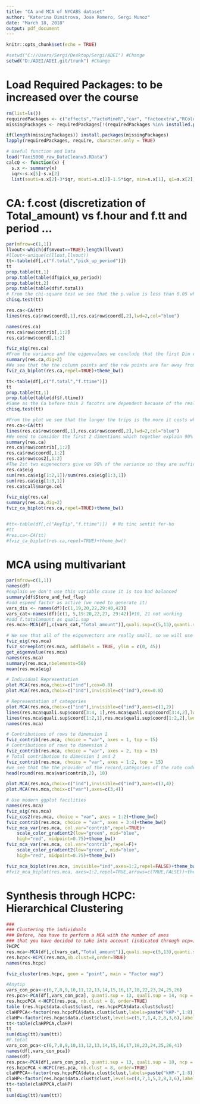 ---
title: "CA and MCA of NYCABS dataset"
author: "Katerina Dimitrova, Jose Romero, Sergi Munoz"
date: "March 18, 2018"
output: pdf_document
---

```{r setup, include=FALSE}
knitr::opts_chunk$set(echo = TRUE)
```
```{r,include=FALSE}
#setwd("C://Users/Sergi/Desktop/Sergi/ADEI") #Change 
setwd("D:/ADEI/ADEI.git/trunk") #Change

```

# Load Required Packages: to be increased over the course
```{r}
rm(list=ls())
requiredPackages <- c("effects","FactoMineR","car", "factoextra","RColorBrewer","ggplot2","missMDA","mvoutlier","dplyr","ggmap","ggthemes","knitr","MVA")
missingPackages <- requiredPackages[!(requiredPackages %in% installed.packages()[,"Package"])]

if(length(missingPackages)) install.packages(missingPackages)
lapply(requiredPackages, require, character.only = TRUE)

# Useful function and Data
load("Taxi5000_raw_DataCleanv3.RData")
calcQ <- function(x) {
  s.x <- summary(x)
  iqr<-s.x[5]-s.x[2]
  list(souti=s.x[2]-3*iqr, mouti=s.x[2]-1.5*iqr, min=s.x[1], q1=s.x[2], q2=s.x[3],        q3=s.x[5], max=s.x[6], mouts=s.x[5]+1.5*iqr, souts=s.x[5]+3*iqr ) }
```

# CA: f.cost (discretization of Total_amount) vs f.hour and f.tt and period ...

```{r}
par(mfrow=c(1,1))
llvout<-which(df$mvout==TRUE);length(llvout)
#llout<-unique(c(llout,llvout))
tt<-table(df[,c("f.total","pick_up_period")])
tt
prop.table(tt,1)
prop.table(table(df$pick_up_period))
prop.table(tt,2)
prop.table(table(df$f.total))
# From the chi-square test we see that the p.value is less than 0.05 which meand that we can reject the Nul hypotesis thus the two factors are dependent. The df is 9 which means that the chi value of the threshold is 16,9 and we see that we have X-squared = 36,42 which is bigger than 16,9. => We can deffinetly reject the hypotesis. The Factors are dependent.
chisq.test(tt)

res.ca<-CA(tt)
lines(res.ca$row$coord[,1],res.ca$row$coord[,2],lwd=2,col="blue")

names(res.ca)
res.ca$row$contrib[,1:2]
res.ca$row$coord[,1:2]

fviz_eig(res.ca)
#From the variance and the eigenvalues we conclude that the first Dim explains a huge part of the data so we dont realy need the other dimentions. 
summary(res.ca,dig=2)
#We see that the the column points and the row points are far away from each other and thus not similar to each other. We can also interpret that at night the trips tend to be more expensive. In the afternoon is the middle price and about the cheap trips we cannot say anything definite since they are between valley and morning.
fviz_ca_biplot(res.ca,repel=TRUE)+theme_bw()

```

```{r}
tt<-table(df[,c("f.total","f.ttime")])
tt
prop.table(tt,1)
prop.table(table(df$f.ttime))
#Same as the Ca before this 2 facotrs are dependent because of the really small p.value and the big X-squared value. SO we can reject the null hypothesis.
chisq.test(tt)

#From the plot we see that the longer the trips is the more it costs which was also expected.
res.ca<-CA(tt)
lines(res.ca$row$coord[,1],res.ca$row$coord[,2],lwd=2,col="blue")
#We need to consider the first 2 dimentions which together explain 90% of the data.
summary(res.ca)
res.ca$row$contrib[,1:2]
res.ca$row$coord[,1:2]
res.ca$row$cos2[,1:2]
#The 2st two eigenectors give us 90% of the variance so they are sufficient. 
res.ca$eig
sum(res.ca$eig[1:2,1])/sum(res.ca$eig[1:3,1])
sum(res.ca$eig[1:3,1])
res.ca$call$marge.col

fviz_eig(res.ca)
summary(res.ca,dig=2)
fviz_ca_biplot(res.ca,repel=TRUE)+theme_bw()


#tt<-table(df[,c("AnyTip","f.ttime")])  # No tinc sentit fer-ho
#tt
#res.ca<-CA(tt)
#fviz_ca_biplot(res.ca,repel=TRUE)+theme_bw()

```

# MCA using multivariant

```{r}
par(mfrow=c(1,1))
names(df)
#explain we don't use this variable cause it is too bad balanced
summary(df$Store_and_fwd_flag)
#add espeed factor as active (we need to generate it)
vars_dis <- names(df)[c(1,19,20,22,29:40,42)]
vars_cat<-names(df)[c(1, 5,19:20,22,27, 29:42)]#10, 21 not working
#add f.totalamount as quali.sup
res.mca<-MCA(df[,c(vars_cat,"Total_amount")],quali.sup=c(5,13),quanti.sup=21)

# We see that all of the eigenvectors are really small, so we will use a similiar rule like in the PCA and take all EW with value >1 => the first 26 dimentions.
fviz_eig(res.mca)
fviz_screeplot(res.mca, addlabels = TRUE, ylim = c(0, 45))
get_eigenvalue(res.mca)
names(res.mca)
summary(res.mca,nbelements=50)
mean(res.mca$eig) 

# Individual Representation
plot.MCA(res.mca,choix=c("ind"),cex=0.8)
plot.MCA(res.mca,choix=c("ind"),invisible=c("ind"),cex=0.8)

# Representation of categories
plot.MCA(res.mca,choix=c("ind"),invisible=c("ind"),axes=c(1,2))
lines(res.mca$quali.sup$coord[3:4, 1],res.mca$quali.sup$coord[3:4,2],lwd=2,col="darkgreen") # Trencada dels nivells de f.fare_amount #??
lines(res.mca$quali.sup$coord[1:2,1],res.mca$quali.sup$coord[1:2,2],lwd=2,col="darkblue") # Trencada AnyTip
names(res.mca)

# Contributions of rows to dimension 1
fviz_contrib(res.mca, choice = "var", axes = 1, top = 15)
# Contributions of rows to dimension 2
fviz_contrib(res.mca, choice = "var", axes = 2, top = 15)
# Total contribution to dimension 1 and 2
fviz_contrib(res.mca, choice = "var", axes = 1:2, top = 15)
#we see that the the provider of the record,categories of the rate code are most contributive and the the type of the payment. Also it makes difference when it is night.
head(round(res.mca$var$contrib,2), 10)

plot.MCA(res.mca,choix=c("ind"),invisible=c("ind"),axes=c(3,4))
plot.MCA(res.mca,choix=c("var"),axes=c(3,4))

# Use modern ggplot facilities
names(res.mca)
fviz_eig(res.mca)
fviz_cos2(res.mca, choice = "var", axes = 1:2)+theme_bw()
fviz_contrib(res.mca, choice = "var", axes = 3:4)+theme_bw()
fviz_mca_var(res.mca, col.var="contrib",repel=TRUE)+
    scale_color_gradient2(low="green", mid="blue", 
    high="red", midpoint=0.75)+theme_bw()
fviz_mca_var(res.mca, col.var="contrib",repel=F)+
    scale_color_gradient2(low="green", mid="blue", 
    high="red", midpoint=0.75)+theme_bw()

fviz_mca_biplot(res.mca, invisible="ind",axes=1:2,repel=FALSE)+theme_bw()
#fviz_mca_biplot(res.mca, axes=1:2,repel=TRUE,arrows=c(TRUE,FALSE))+theme_bw()
```

# Synthesis through HCPC: Hierarchical Clustering

```{r}
###
### Clustering the individuals
### Before, hou have to perform a MCA with the number of axes 
### that you have decided to take into account (indicated through ncp=)
?HCPC
res.mca<-MCA(df[,c(vars_cat,"Total_amount")],quali.sup=c(5,13),quanti.sup=21,ncp=26)
res.hcpc<-HCPC(res.mca,nb.clust=8,order=TRUE)
names(res.hcpc)

fviz_cluster(res.hcpc, geom = "point", main = "Factor map")

#Anytip
vars_con_pca<-c(6,7,8,9,10,11,12,13,14,15,16,17,18,22,23,24,25,26) 
res.pca<-PCA(df[,vars_con_pca], quanti.sup = 13, quali.sup = 14, ncp = 6 ) # TotalAmount and AnyTip
res.hcpcPCA <-HCPC(res.pca, nb.clust = 8, order=TRUE)
table (res.hcpc$data.clust$clust, res.hcpcPCA$data.clust$clust)
claHPPCA<-factor(res.hcpcPCA$data.clust$clust,labels=paste("kHP-",1:8))
claHP<-factor(res.hcpc$data.clust$clust,levels=c(5,7,1,4,2,8,3,6),labels=c("kKM-5","kKM-7","kKM-1","kKM-4","kKM-2","kKM-8","kKM-3","kKM-6"))
tt<-table(claHPPCA,claHP)
tt
sum(diag(tt)/sum(tt))
#F.total
vars_con_pca<-c(6,7,8,9,10,11,12,13,14,15,16,17,18,23,24,25,26,41) 
names(df[,vars_con_pca])
names(df)
res.pca<-PCA(df[,vars_con_pca], quanti.sup = 13, quali.sup = 18, ncp = 6 ) # TotalAmount and f.total
res.hcpcPCA <-HCPC(res.pca, nb.clust = 8, order=TRUE)
claHPPCA<-factor(res.hcpcPCA$data.clust$clust,labels=paste("kHP-",1:8))
claHP<-factor(res.hcpc$data.clust$clust,levels=c(4,7,1,5,2,8,3,6),labels=c("kKM-5","kKM-7","kKM-1","kKM-4","kKM-2","kKM-8","kKM-3","kKM-6"))
tt<-table(claHPPCA,claHP)
tt
sum(diag(tt)/sum(tt))
```
